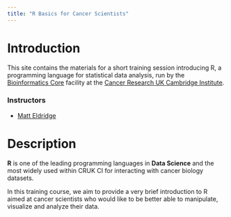 ```yaml
---
title: "R Basics for Cancer Scientists"
---
```


# Introduction

This site contains the materials for a short training session introducing R, a
programming language for statistical data analysis, run by the [Bioinformatics Core](https://www.cruk.cam.ac.uk/core-facilities/bioinformatics-core)
facility at the [Cancer Research UK Cambridge Institute](https://www.cruk.cam.ac.uk).

### Instructors

* [Matt Eldridge](https://www.cruk.cam.ac.uk/author/matthew-eldridge)

# Description

**R** is one of the leading programming languages in **Data Science** and the
most widely used within CRUK CI for interacting with cancer biology datasets.

In this training course, we aim to provide a very brief introduction to R aimed
at cancer scientists who would like to be better able to manipulate, visualize
and analyze their data.

